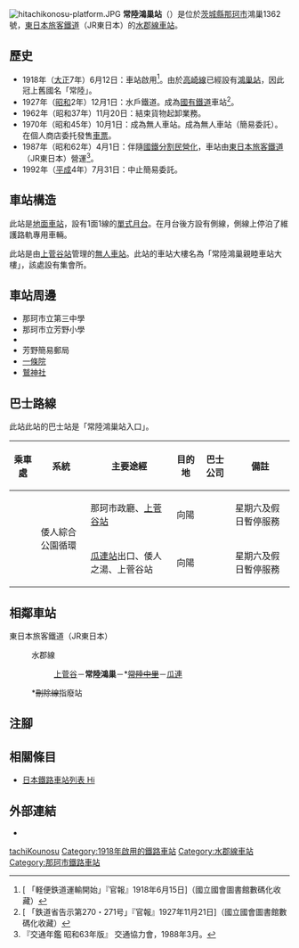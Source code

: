 {{NoteTA|G1=Transport
|T=zh-hans:常陆鸿巢站;zh-hk:常陸鴻巢站;zh-tw:常陸鴻巢車站;
|1=zh-hans:常陆鸿巢站;zh-hk:常陸鴻巢站;zh-tw:常陸鴻巢車站;
}}
{{Infobox station
|公司色 = green
|站名 = 常陸鴻巢
|圖片 = hitachikonosu-sta.JPG
|圖片說明 = 車站大樓（2007年10月）
|日文原名 = 常陸鴻巣
|平假名 = ひたちこうのす
|羅馬拼音 = Hitachi-Kōnosu
|副站名 = 
|電報略號 = コス
|所在地 = {{JPN}}[[茨城縣|茨城縣]][[那珂市|那珂市]]鴻巢1362號
|座標 = {{coord|36|28|21.0|N|140|28|2.7|E|type:railwaystation_region:JP-24|display=inline,title}}
|車站構造 = [[地面車站|地面車站]]
|月台配置 = 1面1線
|啟用年月日 = 1918年（[[大正|大正]]7年）6月12日
|廢站年月日 = 
|乘客人數 = 
|上下車人次 = 
|統計年度 = 
|轉車 = 
|全寬備註 = [[無人車站|無人車站]]
|adjacent = {{Adjacent stations|system=東日本旅客鐵道東京近郊路線|line=水郡線|left=上菅谷|right=瓜連|note-left=3.3km|note-mid=距離[[水戶站|水戶]]13.4km|note-right=3.3km}}
}}
[[Image:hitachikonosu-platform.JPG|thumb]]
'''常陸鴻巢站'''（{{jpn|j=常陸鴻巣駅|hg=ひたちこうのすえき|rm=Hitachi-Kōnosu eki|f=y}}）是位於[[茨城縣|茨城縣]][[那珂市|那珂市]]鴻巢1362號，[[東日本旅客鐵道|東日本旅客鐵道]]（JR東日本）的[[水郡線|水郡線]][[鐵路車站|車站]]。

== 歷史 == 
* 1918年（[[大正|大正]]7年）6月12日：{{Translink|ja|水戸鉄道 (2代)|水戶鐵道 (第二代)}}車站啟用<ref>[{{NDLDC|2953873/6}} 「軽便鉄道運輸開始」『官報』1918年6月15日]（國立國會圖書館數碼化收藏）</ref>。由於[[高崎線|高崎線]]已經設有[[鴻巢站|鴻巢站]]，因此冠上舊國名「常陸」。
* 1927年（[[昭和|昭和]]2年）12月1日：水戶鐵道{{Translink|ja|鉄道敷設法|鐵道敷設法|被國有化}}。成為[[日本國有鐵道|國有鐵道]]車站<ref>[{{NDLDC|2956730/3}} 「鉄道省告示第270・271号」『官報』1927年11月21日]（國立國會圖書館數碼化收藏）</ref>。
* 1962年（昭和37年）11月20日：結束貨物起卸業務。
* 1970年（昭和45年）10月1日：成為無人車站。成為無人車站（簡易委託）。在個人商店委托發售[[車票|車票]]。
* 1987年（昭和62年）4月1日：伴隨[[國鐵分割民營化|國鐵分割民營化]]，車站由[[東日本旅客鐵道|東日本旅客鐵道]]（JR東日本）營運<ref name="trafic-yearbook-1988">『交通年鑑 昭和63年版』 交通協力會，1988年3月。</ref>。
* 1992年（[[平成|平成]]4年）7月31日：中止簡易委託。

== 車站構造 ==
此站是[[地面車站|地面車站]]，設有1面1線的[[單式月台|單式月台]]。在月台後方設有側線，側線上停泊了維護路軌專用車輛。

此站是由[[上菅谷站|上菅谷站]]管理的[[無人車站|無人車站]]。此站的車站大樓名為「常陸鴻巢親睦車站大樓」，該處設有集會所。

== 車站周邊 ==
* 那珂市立第三中學
* 那珂市立芳野小學
* {{Translink|ja|木内酒造|木內酒造}}
* 芳野簡易郵局
*[https://ibamemo.com/2018/06/05/ichijo/ 一條院] {{Wayback|url=https://ibamemo.com/2018/06/05/ichijo/ |date=20220116161206 }}
*[http://www.ibaraki-jinjacho.jp/ibaraki/kenhoku/jinja/04053.htm 鷲神社] {{Wayback|url=http://www.ibaraki-jinjacho.jp/ibaraki/kenhoku/jinja/04053.htm |date=20181130202024 }}

== 巴士路線 ==
此站此站的巴士站是「常陸鴻巢站入口」。
{| class="wikitable"
!乘車處!!系統!!主要途經!!目的地!!巴士公司!!備註
|-
| ||rowspan="2"|倭人綜合公園循環||那珂市政廳、[[上菅谷站|上菅谷站]]||向陽||rowspan="2"|{{Translink|ja|那珂市コミュニティバス|那珂市社區巴士}}||星期六及假日暫停服務
|-
| ||[[瓜連站|瓜連站]]出口、倭人之湯、上菅谷站||向陽||星期六及假日暫停服務
|}

== 相鄰車站 ==
; 東日本旅客鐵道（JR東日本）
: {{Color|green|■}}水郡線
:: [[上菅谷站|上菅谷]]－'''常陸鴻巢'''－*<s>[[常陸中里站|常陸中里]]</s>－[[瓜連站|瓜連]]
: *<s>刪除線</s>指廢站
== 注腳 ==
{{Reflist}}
== 相關條目 ==
{{commonscat|Hitachi-Kōnosu Station}}
* [[日本鐵路車站列表_Hi|日本鐵路車站列表 Hi]]
== 外部連結 ==
* {{外部連結/JR東日本車站|filename=1319|name=常陸鴻巢}}{{ja icon}}
{{水郡線}}
{{DEFAULTSORT:Hitachi-Konosu}}
[[Category:日本鐵路車站_Hi|tachiKounosu]]
[[Category:1918年啟用的鐵路車站|Category:1918年啟用的鐵路車站]]
[[Category:水郡線車站|Category:水郡線車站]]
[[Category:那珂市鐵路車站|Category:那珂市鐵路車站]]